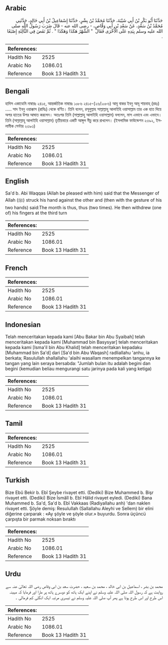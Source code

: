 ## Arabic


<div dir="rtl" lang="ar" style={{fontSize:'larger',backgroundColor:'#f8f9fa',padding:20}}>
حَدَّثَنَا أَبُو بَكْرِ بْنُ أَبِي شَيْبَةَ، حَدَّثَنَا مُحَمَّدُ بْنُ بِشْرٍ، حَدَّثَنَا إِسْمَاعِيلُ بْنُ أَبِي خَالِدٍ، حَدَّثَنِي مُحَمَّدُ بْنُ سَعْدٍ، عَنْ سَعْدِ بْنِ أَبِي وَقَّاصٍ، - رضى الله عنه - قَالَ ضَرَبَ رَسُولُ اللَّهِ صلى الله عليه وسلم بِيَدِهِ عَلَى الأُخْرَى فَقَالَ ‏ "‏ الشَّهْرُ هَكَذَا وَهَكَذَا ‏"‏ ‏.‏ ثُمَّ نَقَصَ فِي الثَّالِثَةِ إِصْبَعًا ‏.‏
</div>
<div style={{backgroundColor:'#f8f9fa',padding:20, marginBottom: 10}}><table> <thead> <tr> <th>References:</th> <th></th> </tr> </thead> <tbody><tr><td>Hadith No</td><td>2525</td></tr><tr><td>Arabic No</td><td>1086.01</td></tr><tr><td>Reference</td><td>Book 13 Hadith 31</td></tr></tbody></table></div>

## Bengali


<div dir="ltr" lang="bn" style={{fontSize:'larger',backgroundColor:'#f8f9fa',padding:20}}>
হাদিস একাডেমি নাম্বারঃ ২৪১৫, আন্তর্জাতিক নাম্বারঃ ১০৮৬ ২৪১৫-(২৬/১০৮৬) আবূ বাকর ইবনু আবূ শায়বাহ্ (রহঃ) ..... সাদ ইবনু ওয়াক্কাস (রাযিঃ) থেকে বর্ণিত। তিনি বলেন, রসূলুল্লাহ সাল্লাল্লাহু আলাইহি ওয়াসাল্লাম তার এক হাত দিয়ে অপর হাতের উপর আঘাত করলেন। অতঃপর তিনি (সাল্লাল্লাহু আলাইহি ওয়াসাল্লাম) বললেন, মাস এভাবে এবং এভাবে। তিনি (সাল্লাল্লাহু আলাইহি ওয়াসাল্লাম) তৃতীয়বারে একটি আঙ্গুল নীচু করে রাখলেন। (ইসলামিক ফাউন্ডেশন ২৩৯২, ইসলামীক সেন্টার ২৩৯৩)
</div>
<div style={{backgroundColor:'#f8f9fa',padding:20, marginBottom: 10}}><table> <thead> <tr> <th>References:</th> <th></th> </tr> </thead> <tbody><tr><td>Hadith No</td><td>2525</td></tr><tr><td>Arabic No</td><td>1086.01</td></tr><tr><td>Reference</td><td>Book 13 Hadith 31</td></tr></tbody></table></div>

## English


<div dir="ltr" lang="en" style={{fontSize:'larger',backgroundColor:'#f8f9fa',padding:20}}>
Sa'd b. Abi Waqqas (Allah be pleased with him) said that the Messenger of Allah (ﷺ) struck his hand against the other and (then with the gesture of his two hands) said:The month is thus, thus (two times). He then withdrew (one of) his fingers at the third turn
</div>
<div style={{backgroundColor:'#f8f9fa',padding:20, marginBottom: 10}}><table> <thead> <tr> <th>References:</th> <th></th> </tr> </thead> <tbody><tr><td>Hadith No</td><td>2525</td></tr><tr><td>Arabic No</td><td>1086.01</td></tr><tr><td>Reference</td><td>Book 13 Hadith 31</td></tr></tbody></table></div>

## French


<div dir="ltr" lang="fr" style={{fontSize:'larger',backgroundColor:'#f8f9fa',padding:20}}>

</div>
<div style={{backgroundColor:'#f8f9fa',padding:20, marginBottom: 10}}><table> <thead> <tr> <th>References:</th> <th></th> </tr> </thead> <tbody><tr><td>Hadith No</td><td>2525</td></tr><tr><td>Arabic No</td><td>1086.01</td></tr><tr><td>Reference</td><td>Book 13 Hadith 31</td></tr></tbody></table></div>

## Indonesian


<div dir="ltr" lang="id" style={{fontSize:'larger',backgroundColor:'#f8f9fa',padding:20}}>
Telah menceritakan kepada kami [Abu Bakar bin Abu Syaibah] telah menceritakan kepada kami [Muhammad bin Basysyar] telah menceritakan kepada kami [Isma'il bin Abu Khalid] telah menceritakan kepadaku [Muhammad bin Sa'd] dari [Sa'd bin Abu Waqash] radliallahu 'anhu, ia berkata; Rasulullah shallallahu 'alaihi wasallam menempelkan tangannya ke tangan yang lain seraya bersabda: "Jumlah bulan itu adalah begini dan begini (kemudian beliau mengurangi satu jarinya pada kali yang ketiga)
</div>
<div style={{backgroundColor:'#f8f9fa',padding:20, marginBottom: 10}}><table> <thead> <tr> <th>References:</th> <th></th> </tr> </thead> <tbody><tr><td>Hadith No</td><td>2525</td></tr><tr><td>Arabic No</td><td>1086.01</td></tr><tr><td>Reference</td><td>Book 13 Hadith 31</td></tr></tbody></table></div>

## Tamil


<div dir="ltr" lang="ta" style={{fontSize:'larger',backgroundColor:'#f8f9fa',padding:20}}>

</div>
<div style={{backgroundColor:'#f8f9fa',padding:20, marginBottom: 10}}><table> <thead> <tr> <th>References:</th> <th></th> </tr> </thead> <tbody><tr><td>Hadith No</td><td>2525</td></tr><tr><td>Arabic No</td><td>1086.01</td></tr><tr><td>Reference</td><td>Book 13 Hadith 31</td></tr></tbody></table></div>

## Turkish


<div dir="ltr" lang="tr" style={{fontSize:'larger',backgroundColor:'#f8f9fa',padding:20}}>
Bize Ebû Bekir b. Ebî Şeybe rivayet etti. (Dediki) Bize Muhammed b. Bişr rivayet etti. (Dediki) Bize İsmâîl b. Ebî Hâlid rivayet eyledi. (Dediki) Bana Muhammed b. Sa'd, Sa'd b. Ebî Vakkaas (Radiyallahu anh) 'dan naklen rivayet etti. Şöyle demiş: ResuluIlah (Sallallahu Aleyhi ve Sellem) bir elini diğerine çarparak : «Ay şöyle ve şöyle olur.» buyurdu. Sonra üçüncü çarpışta bir parmak noksan bıraktı
</div>
<div style={{backgroundColor:'#f8f9fa',padding:20, marginBottom: 10}}><table> <thead> <tr> <th>References:</th> <th></th> </tr> </thead> <tbody><tr><td>Hadith No</td><td>2525</td></tr><tr><td>Arabic No</td><td>1086.01</td></tr><tr><td>Reference</td><td>Book 13 Hadith 31</td></tr></tbody></table></div>

## Urdu


<div dir="rtl" lang="ur" style={{fontSize:'larger',backgroundColor:'#f8f9fa',padding:20}}>
محمد بن بشر ، اسماعیل بن ابی خالد ، محمد بن سعید ، حضرت سعد بن ابی وقاص رضی اللہ تعالیٰ عنہ سے روایت ہے کہ رسول اللہ صلی اللہ علیہ وسلم نے اپنے ایک ہاتھ کو دوسرے ہاتھ پر مارا اور فرمایا کہ مہینہ اس طرح اور اس طرح ہوتا ہے پھر آپ صلی اللہ علیہ وسلم نے تیسری مرتبہ ایک انگلی کم فرمالی ۔
</div>
<div style={{backgroundColor:'#f8f9fa',padding:20, marginBottom: 10}}><table> <thead> <tr> <th>References:</th> <th></th> </tr> </thead> <tbody><tr><td>Hadith No</td><td>2525</td></tr><tr><td>Arabic No</td><td>1086.01</td></tr><tr><td>Reference</td><td>Book 13 Hadith 31</td></tr></tbody></table></div>
